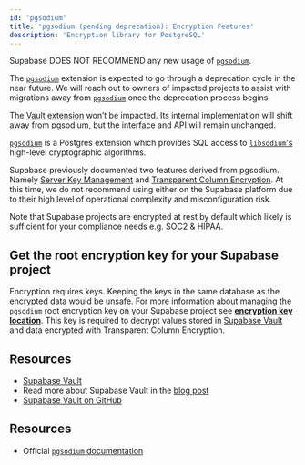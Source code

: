 ```yaml
---
id: 'pgsodium'
title: 'pgsodium (pending deprecation): Encryption Features'
description: 'Encryption library for PostgreSQL'
---
```


Supabase DOES NOT RECOMMEND any new usage of [`pgsodium`](https://github.com/michelp/pgsodium).

The [`pgsodium`](https://github.com/michelp/pgsodium) extension is expected to go through a deprecation cycle in the near future. We will reach out to owners of impacted projects to assist with migrations away from [`pgsodium`](https://github.com/michelp/pgsodium) once the deprecation process begins. 

<Admonition type="note">

The [Vault extension](/docs/guides/database/vault) won’t be impacted. Its internal implementation will shift away from pgsodium, but the interface and API will remain unchanged.

</Admonition>

[`pgsodium`](https://github.com/michelp/pgsodium) is a Postgres extension which provides SQL access to [`libsodium`'s](https://doc.libsodium.org/) high-level cryptographic algorithms.

Supabase previously documented two features derived from pgsodium. Namely [Server Key Management](https://github.com/michelp/pgsodium#server-key-management) and [Transparent Column Encryption](https://github.com/michelp/pgsodium#transparent-column-encryption). At this time, we do not recommend using either on the Supabase platform due to their high level of operational complexity and misconfiguration risk.

Note that Supabase projects are encrypted at rest by default which likely is sufficient for your compliance needs e.g. SOC2 & HIPAA.

## Get the root encryption key for your Supabase project

Encryption requires keys. Keeping the keys in the same database as the encrypted data would be unsafe. For more information about managing the `pgsodium` root encryption key on your Supabase project see **[encryption key location](/docs/guides/database/vault#encryption-key-location)**. This key is required to decrypt values stored in [Supabase Vault](/docs/guides/database/vault) and data encrypted with Transparent Column Encryption.

## Resources

- [Supabase Vault](/docs/guides/database/vault)
- Read more about Supabase Vault in the [blog post](https://supabase.com/blog/vault-now-in-beta)
- [Supabase Vault on GitHub](https://github.com/supabase/vault)

## Resources

- Official [`pgsodium` documentation](https://github.com/michelp/pgsodium)
